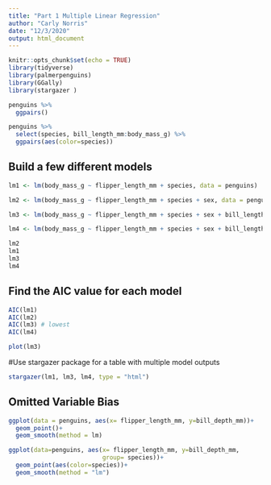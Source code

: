 ```yaml
---
title: "Part 1 Multiple Linear Regression"
author: "Carly Norris"
date: "12/3/2020"
output: html_document
---
```


```r
knitr::opts_chunk$set(echo = TRUE)
library(tidyverse)
library(palmerpenguins)
library(GGally)
library(stargazer )
```

```r
penguins %>% 
  ggpairs()
```

```r
penguins %>% 
  select(species, bill_length_mm:body_mass_g) %>% 
  ggpairs(aes(color=species))
```
## Build a few different models

```r
lm1 <- lm(body_mass_g ~ flipper_length_mm + species, data = penguins)

lm2 <- lm(body_mass_g ~ flipper_length_mm + species + sex, data = penguins)

lm3 <- lm(body_mass_g ~ flipper_length_mm + species + sex + bill_length_mm, data = penguins)

lm4 <- lm(body_mass_g ~ flipper_length_mm + species + sex + bill_length_mm +island, data = penguins)

lm2
lm1
lm3
lm4
```
## Find the AIC value for each model

```r
AIC(lm1)
AIC(lm2)
AIC(lm3) # lowest 
AIC(lm4)
```
```r
plot(lm3)
```

#Use stargazer package for a table with multiple model outputs

```r
stargazer(lm1, lm3, lm4, type = "html")
```

## Omitted Variable Bias

```r
ggplot(data = penguins, aes(x= flipper_length_mm, y=bill_depth_mm))+
  geom_point()+
  geom_smooth(method = lm)
```

```r
ggplot(data=penguins, aes(x= flipper_length_mm, y=bill_depth_mm,
                          group= species))+
  geom_point(aes(color=species))+
  geom_smooth(method = "lm")
```











